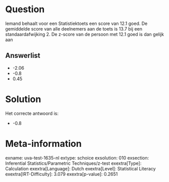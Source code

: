 Question
========

Iemand behaalt voor een Statistiektoets een score van 12.1 goed. De
gemiddelde score van alle deelnemers aan de toets is 13.7 bij een
standaardafwijking 2. De z-score van de persoon met 12.1 goed is dan
gelijk aan

Answerlist
----------

* -2.06
* -0.8
* 0.45

Solution
========

Het correcte antwoord is: 

* -0.8

Meta-information
================
exname: uva-test-1635-nl
extype: schoice
exsolution: 010
exsection: Inferential Statistics/Parametric Techniques/z-test
exextra[Type]: Calculation
exextra[Language]: Dutch
exextra[Level]: Statistical Literacy
exextra[IRT-Difficulty]: 3.079
exextra[p-value]: 0.2651
